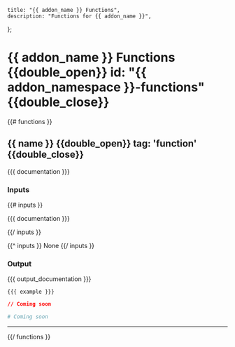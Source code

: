     title: "{{ addon_name }} Functions",
    description: "Functions for {{ addon_name }}",
};

# {{ addon_name }} Functions {{double_open}} id: "{{ addon_namespace }}-functions" {{double_close}}

{{# functions }}

## {{ name }} {{double_open}} tag: 'function' {{double_close}}

<Row>
  <Col>

{{{ documentation }}}

### Inputs

<Properties>

{{# inputs }}

  <Property name="{{ name }}" required="{{ requirementStatus }}" type="{{ type }}">
    {{{ documentation }}}
  </Property>

{{/ inputs }}

{{^ inputs }}
  None
{{/ inputs }}

</Properties>

### Output

<Properties>
  <Property name="value" type="{{ type }}">
    {{{ output_documentation }}}
  </Property>
</Properties>


<CodeGroup title="Example using {{ name }}">


```hcl {{double_open}} title: 'main.tx' {{double_close}}
{{{ example }}}
```


```json {{double_open}} title: 'main.json' {{double_close}}
// Coming soon
```

```yaml {{double_open}} title: 'main.yaml' {{double_close}}
# Coming soon
```

</CodeGroup>
</Col>
</Row>

---

{{/ functions }}
